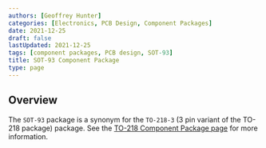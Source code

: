 ```yaml
---
authors: [Geoffrey Hunter]
categories: [Electronics, PCB Design, Component Packages]
date: 2021-12-25
draft: false
lastUpdated: 2021-12-25
tags: [component packages, PCB design, SOT-93]
title: SOT-93 Component Package
type: page
---
```



## Overview

The `SOT-93` package is a synonym for the `TO-218-3` (3 pin variant of the TO-218 package) package. See the [TO-218 Component Package page](../to-218-component-package) for more information.

